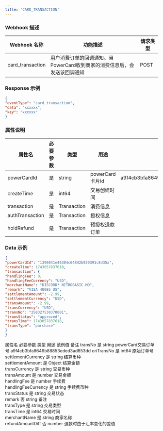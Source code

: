 ```yaml
---
title: 'CARD_TRANSACTION'
---
```


### Webhook 描述

| Webhook 名称 | 功能描述 | 请求类型 |
|--------------|----------|----------|
| card_transaction | 用户消费订单的回调通知。当PowerCard收到商家的消费信息后，会发送该回调通知 | POST |

### Response 示例
```json
{
"eventType": "card_transaction",
"data": "xxxxxx",
"key": "xxxxxx"
}
```

### 属性说明

| 属性名 | 必要参数 | 类型 | 用途 | 范例值 | 备注 |
|--------|----------|------|------|--------|------|
| powerCardId | 是 | string | powerCard卡片id | a9f4cb3bfa8649b88853eded3ad853dd | |
| createTime | 是 | int64 | 交易创建时间 | | |
| transaction | 是 | Transaction | 消费信息 | | |
| authTransaction | 是 | Transaction | 授权信息 | | |
| holdRefund | 是 | Transaction | 预授权退款订单 | | |

### Data 示例
```json
{
"powerCardId": "1396041e48304c64842b920391c8d35a",
"createTime": 1743057837618,
"transaction": {
"handlingFee": 0,
"handlingFeeCurrency": "USD",
"merchantName": "DISCORD* NITROBASIC-MO",
"remark": "VISA 40085 US",
"settlementAmount": -2.99,
"settlementCurrency": "USD",
"transAmount": -2.99,
"transCurrency": "USD",
"transNo": "250327530370001",
"transStatus": "approved",
"transTime": 1743057837618,
"transType": "purchase"
}
}
```

属性名	必要参数	类型	用途	范例值	备注
transNo	是	string	powerCard交易订单号	a9f4cb3bfa8649b88853eded3ad853dd
oriTransNo	是	int64	原始订单号		
settlementCurrency	是	string	结算币种		
settlementAmount	是	Object	结算金额 		
transCurrency	是	string	交易币种		
transAmount	是	number	交易金额		
handlingFee	是	number	手续费		
handlingFeeCurrency	是	string	手续费币种		
transStatus	是	string	交易状态		
remark	否	string	备注		
transType	是	string	交易类型		
transTime	是	int64	交易时间		
merchantName	是	string	商家名称		
refundAmountDiff	否	number	退款时由于汇率变化的差值
